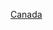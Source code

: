 {{Century in country category|19|20|19|21|2|加拿大|北美洲|}}
{{Commons category|Canada in the 20th century}}
[[Category:20世紀大英帝國|Canada]]